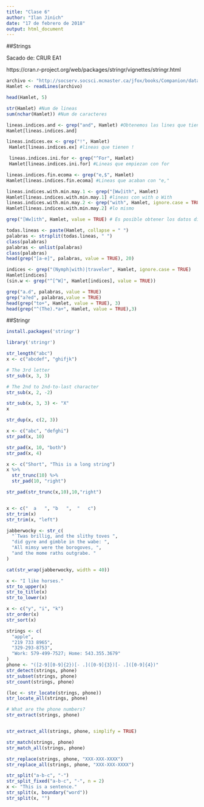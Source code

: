 ---
title: "Clase 6"
author: "Ilan Jinich"
date: "17 de febrero de 2018"
output: html_document
---
##Strings

Sacado de: CRUR EA1

https://cran.r-project.org/web/packages/stringr/vignettes/stringr.html

```{r,cache=TRUE}
archivo <- "http://socserv.socsci.mcmaster.ca/jfox/books/Companion/data/Hamlet.txt"
Hamlet <- readLines(archivo)
```

```{r}
head(Hamlet, 5)
```

```{r}
str(Hamlet) #Num de lineas
sum(nchar(Hamlet)) #Num de caracteres
```
```{r}
lineas.indices.and <- grep("and", Hamlet) #Obtenemos las lines que tienen "and"
Hamlet[lineas.indices.and]
```

```{r}
lineas.indices.ex <- grep("!", Hamlet)
 Hamlet[lineas.indices.ex] #lineas que tienen !
```

```{r}
 lineas.indices.ini.for <- grep("^For", Hamlet)
 Hamlet[lineas.indices.ini.for] #Lineas que empiezan con for
```

```{r}
lineas.indices.fin.ecoma <- grep("e,$", Hamlet)
Hamlet[lineas.indices.fin.ecoma] #Lineas que acaban con "e,"
```

```{r}
lineas.indices.with.min.may.1 <- grep("[Ww]ith", Hamlet)
Hamlet[lineas.indices.with.min.may.1] #lineas con with o With
lineas.indices.with.min.may.2 <- grep("with", Hamlet, ignore.case = TRUE)
Hamlet[lineas.indices.with.min.may.2] #lo mismo

grep("[Ww]ith", Hamlet, value = TRUE) # Es posible obtener los datos directamente. 
```
```{r}
todas.lineas <- paste(Hamlet, collapse = " ")
palabras <- strsplit(todas.lineas, " ")
class(palabras)
palabras <- unlist(palabras)
class(palabras)
head(grep("[a-e]", palabras, value = TRUE), 20)
```

```{r}
indices <- grep("(Nymph|with)|traveler", Hamlet, ignore.case = TRUE)
Hamlet[indices]
(sin.w <- grep("^[^W]", Hamlet[indices], value = TRUE))
```

```{r}
grep("a.d", palabras, value = TRUE)
grep("a?ed", palabras,value = TRUE)
head(grep("to+", Hamlet, value = TRUE), 3)
head(grep("^(The).*a+", Hamlet, value = TRUE),3)
```

##Stringr
```{r,eval=FALSE}
install.packages('stringr')
```

```{r}
library('stringr')
```


```{r}
str_length("abc")
x <- c("abcdef", "ghifjk")

# The 3rd letter
str_sub(x, 3, 3)

# The 2nd to 2nd-to-last character
str_sub(x, 2, -2)

str_sub(x, 3, 3) <- "X"
x

str_dup(x, c(2, 3))
```

```{r}
x <- c("abc", "defghi")
str_pad(x, 10)

str_pad(x, 10, "both")
str_pad(x, 4)

x <- c("Short", "This is a long string")
x %>% 
  str_trunc(10) %>% 
  str_pad(10, "right")

str_pad(str_trunc(x,10),10,"right")


x <- c("  a   ", "b   ",  "   c")
str_trim(x)
str_trim(x, "left")

jabberwocky <- str_c(
  "`Twas brillig, and the slithy toves ",
  "did gyre and gimble in the wabe: ",
  "All mimsy were the borogoves, ",
  "and the mome raths outgrabe. "
)

cat(str_wrap(jabberwocky, width = 40))
```

```{r}
x <- "I like horses."
str_to_upper(x)
str_to_title(x)
str_to_lower(x)

x <- c("y", "i", "k")
str_order(x)
str_sort(x)
```

```{r}
strings <- c(
  "apple", 
  "219 733 8965", 
  "329-293-8753", 
  "Work: 579-499-7527; Home: 543.355.3679"
)
phone <- "([2-9][0-9]{2})[- .]([0-9]{3})[- .]([0-9]{4})"
str_detect(strings, phone)
str_subset(strings, phone)
str_count(strings, phone)

(loc <- str_locate(strings, phone))
str_locate_all(strings, phone)

# What are the phone numbers?
str_extract(strings, phone)


str_extract_all(strings, phone, simplify = TRUE)

str_match(strings, phone)
str_match_all(strings, phone)
```

```{r}
str_replace(strings, phone, "XXX-XXX-XXXX")
str_replace_all(strings, phone, "XXX-XXX-XXXX")
```


```{r}
str_split("a-b-c", "-")
str_split_fixed("a-b-c", "-", n = 2)
x <- "This is a sentence."
str_split(x, boundary("word"))
str_split(x, "")
```

